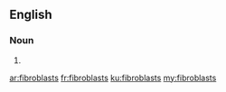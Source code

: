 ==English==

===Noun===
{{head|en|plural}}

# {{plural of|fibroblast|lang=en}}

[[ar:fibroblasts]]
[[fr:fibroblasts]]
[[ku:fibroblasts]]
[[my:fibroblasts]]